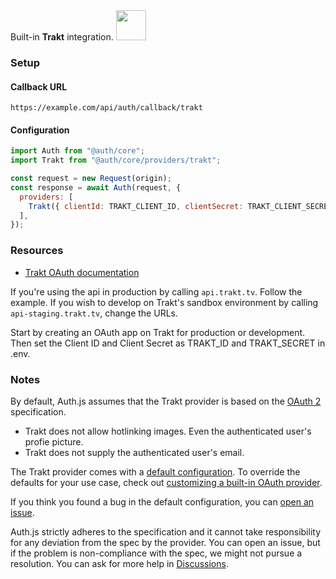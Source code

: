 
<div
  style={{
    backgroundColor: "#000",
    display: "flex",
    justifyContent: "space-between",
    color: "#fff",
    padding: 16,
  }}
>
  <span>
    Built-in <b>Trakt</b> integration.
  </span>
  <a href="https://www.trakt.tv/">
    <img
      style={{ display: "block" }}
      src="/img/providers/trakt.svg"
      height="48"
    />
  </a>
</div>

### Setup

#### Callback URL

```
https://example.com/api/auth/callback/trakt
```

#### Configuration

```js
import Auth from "@auth/core";
import Trakt from "@auth/core/providers/trakt";

const request = new Request(origin);
const response = await Auth(request, {
  providers: [
    Trakt({ clientId: TRAKT_CLIENT_ID, clientSecret: TRAKT_CLIENT_SECRET }),
  ],
});
```

### Resources

- [Trakt OAuth documentation](https://trakt.docs.apiary.io/#reference/authentication-oauth)

If you're using the api in production by calling `api.trakt.tv`. Follow the example. If you wish to develop on Trakt's sandbox environment by calling `api-staging.trakt.tv`, change the URLs.

Start by creating an OAuth app on Trakt for production or development. Then set the Client ID and Client Secret as TRAKT_ID and TRAKT_SECRET in .env.

### Notes

By default, Auth.js assumes that the Trakt provider is
based on the [OAuth 2](https://www.rfc-editor.org/rfc/rfc6749.html) specification.

<Callout type="warning">

- Trakt does not allow hotlinking images. Even the authenticated user's profie picture.
- Trakt does not supply the authenticated user's email.

</Callout>

<Callout>

The Trakt provider comes with a [default configuration](https://github.com/nextauthjs/next-auth/blob/main/packages/core/src/providers/trakt.ts).
To override the defaults for your use case, check out [customizing a built-in OAuth provider](https://authjs.dev/guides/providers/custom-provider#override-default-options).

</Callout>

If you think you found a bug in the default configuration, you can [open an issue](https://authjs.dev/new/provider-issue).

Auth.js strictly adheres to the specification and it cannot take responsibility for any deviation from
the spec by the provider. You can open an issue, but if the problem is non-compliance with the spec,
we might not pursue a resolution. You can ask for more help in [Discussions](https://authjs.dev/new/github-discussions).
